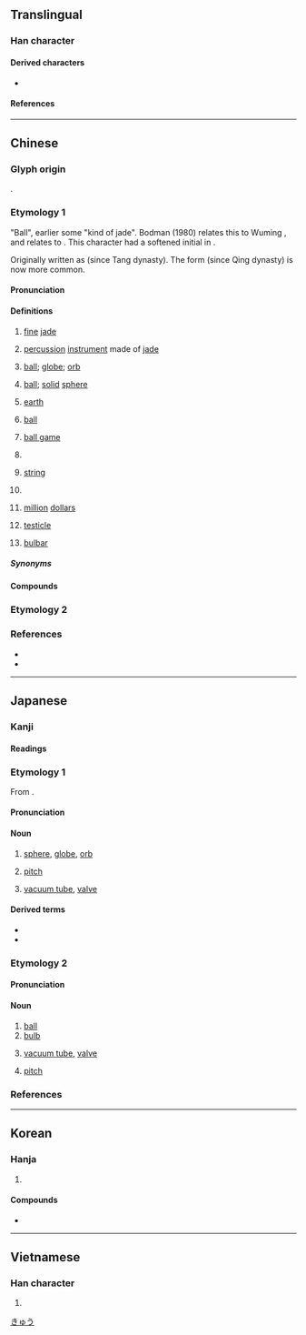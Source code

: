{{also|毬}}
{{character info}}
==Translingual==

===Han character===
{{Han char|rn=96|rad=玉|as=07|sn=11|four=13132|canj=MGIJE|ids=⿰[[玉|⺩]][[求]]}}

====Derived characters====
* {{l|mul|[[𫳰]], [[𨫣]]}}

====References====
{{Han ref|kx=0732.290|dkj=21011|dj=1144.060|hdz=21114.150|uh=7403}}

----

==Chinese==

===Glyph origin===
{{Han etym}}
{{Han compound|玉|求|alt1=⺩|ls=psc|c1=s|t2=jade|c2=p}}.

===Etymology 1===
{{zh-forms|alt=毬,𤥲}}
"Ball", earlier some "kind of jade". Bodman (1980) relates this to Wuming {{cog|za||klau<sup>A2</sup>|ball}}, and relates {{zh-l|俅|gem-adorned}} to {{cog|bo|གྲུ||lustre of gems}}. This character had a softened initial in {{cog|zhx-min-pro|-}}.

Originally written as {{zh-l|毬}} (since Tang dynasty). The form {{zh-l|球}} (since Qing dynasty) is now more common.

====Pronunciation====
{{zh-pron
|m=qiú,er=y
|m-s=qiu2
|c=kau4
|c-t=kiu3
|g=qiu2
|h=pfs=khiù;gd=kiu2
|j=qiou1
|mb=giǔ
|md=giù
|mn=kiû
|mn-t=giu5
|w=3jjieu
|x=qiou2
|mc=y
|oc=y
|ma=y
|cat=n,a,cls
}}

====Definitions====
{{zh-hanzi}}
{{zh-wp}}

# {{zh-o}} [[fine]] [[jade]]
# {{zh-o}} [[percussion]] [[instrument]] made of [[jade]]
# [[ball]]; [[globe]]; [[orb]]
#: {{zh-x|氣球|balloon}}
#: {{zh-x|雪球|snowball}}
# {{lb|zh|mathematics}} [[ball]]; [[solid]] [[sphere]]
# [[earth]]
#: {{zh-x|全球|whole world}}
# [[ball]] {{gloss|in sports}}
#: {{zh-x|發球|to serve}}
#: {{zh-x|一 個 籃球|a basketball}}
# [[ball game]]
#: {{zh-x|球迷|fan of a ball sport}}
#: {{zh-x|一 場 球|a ball game}}
# {{n-g|Classifier for spherical objects.}}
#: {{zh-x|一 球 毛線|a '''ball''' of knitting wool}}
# {{lb|zh|Teochew|Xiang}} {{n-g|Classifier for stringed objects.}} [[string]]
# {{lb|zh|dialectal Mandarin|Jin|vulgar}} {{n-g|Expletive. Often used in the form of {{zh-l|……[[個球]]}}(…… [[my ass]]). Underlying meaning may be "testes".}}
# {{lb|zh|Cantonese|colloquial}} [[million]] [[dollar]]s
# {{lb|zh|Singapore|slang}} [[testicle]]
# {{lb|zh|medicine|attributive}} [[bulbar]]

=====Synonyms=====
{{zh-dial|球}}
{{zh-dial|睪丸}}

====Compounds====
{{zh-der|膠球:glueball|三大球|乒乓球|保齡球|光球|內角球|全球|冰球|切球|削球|北半球|半球|半球體|南半球|卵囊球|合球|四壞球|回力球|地擲球|地球|地球儀|地球史|地球日|地球村|壁球|壘球|壞球|外角球|大球|天球|天球儀|好球|好球帶|小球|巧固球|帶球跑|平擊球|平飛球|彩球|手球|打球|扣球|抄球|投球機|抱球|抽球|拋繡球|持球|捅球|排球|掛球蛋|控球|推球|撞球|擊球區|擦棒球|旋轉球|星球|曲棍球|曲球|月球|月球儀|木球|東半球|松球|松球魚|板牆球|板球|桌球|棉球|棒球|棒球卡|棒球場|棒球賽|棒球隊|槌球|橄欖球|檯球|毽球|氣球|水半球|水球|洋繡球|洗溝球|淋巴球|混球|混球兒|渾球|滾地球|滾球兒|滿球數|煤球|熱氣球|爭球|球僮|球員|球場|球徑|球心|球房|球技|球拍|球杆|球果|球根|球棒|球瓶|球監|球磨機|球童|球膽|球花|球莖|球菌|球藝|球蛋白|球衣|球證|球賽|球迷|球門|球隊|球面|球鞋|球體|環球|界內球|界外球|發球|發球局|白血球|皮球|盤球|眼球|眼球肌|睛球|睛球座|籃板球|籃球|籃球場|糞球|紅血球|網球|網球肘|綵球|練球|繡球|繡球花|罰球|羽毛球|羽球|自由球|蒜球精|藤球|血球|衛生球|西半球|角球|觸身球|變化球|賽球|足球|足球場|跳球|踢球|踢皮球|躲避球|鉛球|鏈球|鏈球菌|鐵球|開球|關鍵球|陸半球|雙球菌|頭頂球|風向球|飄浮球|飛碟球|馬球|高壓球|高球場|高飛球|拍球:phok-khiù|三分球|火球|星球人|打假球}}

===Etymology 2===
{{zh-see|璆|v}}

===References===
* {{R:twedu|A02572}}
* {{R:yue:Hanzi}}

{{zh-cat|Beginning}}
{{zh-cat|Geometry|Shapes}}

----

==Japanese==

===Kanji===
{{ja-kanji|grade=3|rs=玉07}}

====Readings====
{{ja-readings
|goon=ぐ
|kanon=きゅう<きう
|kun=たま-
|nanori=く
}}

===Etymology 1===
{{ja-kanjitab|きゅう|yomi=kanon}}

From {{bor|ja|ltc|-|sort=きゅう}} {{m|zh|毬|tr=gjuw||ball, sphere, orb}}.

====Pronunciation====
{{ja-pron|きゅう|acc=1|acc_ref=DJR,NHK}}

====Noun====
{{ja-noun|きゅう|hhira=きう}}

# [[sphere]], [[globe]], [[orb]]
# {{lb|ja|baseball|sort=きゅう}} [[pitch]]
# {{lb|ja|slang|electronics}} [[vacuum tube]], [[valve]]
#: {{ja-usex|[[五]]%'''球'''[[スーパー]][[ラジオ]]|ご%'''きゅう''' スーパー ラジオ|five-'''tube''' [[superheterodyne receiver]]}}

====Derived terms====
{{der-top}}
* {{ja-r|地球|ちきゅう}}
* {{ja-r|火球|かきゅう}}
{{der-bottom}}

===Etymology 2===
{{ja-kanjitab|たま|yomi=k}}

====Pronunciation====
{{ja-pron|たま|acc=2|acc_ref=DJR,NHK}}

====Noun====
{{ja-noun|たま}}

# [[ball]]
# [[bulb]] {{qualifier|as in a light bulb}}
# {{lb|ja|sort=たま|slang|electronics}} [[vacuum tube]], [[valve]]
#: {{ja-usex|'''球'''の[[アンプ]]|'''たま''' の アンプ|'''tube''' amplifier}}
# {{lb|ja|baseball}} [[pitch]]
#: {{ja-usex|[[いい]]'''球'''|い.い '''たま'''|good '''pitch'''}}

===References===
<references/>

[[Category:ja:Geometry|きゅう]]

----

==Korean==

===Hanja===
{{ko-hanja|공|구}}

# {{hanja form of|구|[[ball]]}}

====Compounds====
* {{ko-l|야구|[[baseball]]|野球}}

----

==Vietnamese==

===Han character===
{{vi-readings|rs=玉07|hanviet=cầu |nom=}}

# {{rfdef|vi|sort=玉07}}